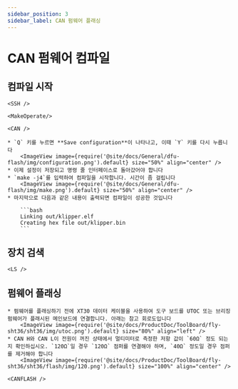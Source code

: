 ```yaml
---
sidebar_position: 3
sidebar_label: CAN 펌웨어 플래싱
---
```




# CAN 펌웨어 컴파일

## 컴파일 시작

    <SSH />

    <MakeOperate/>

    <CAN />

    * `Q` 키를 누르면 **Save configuration**이 나타나고, 이때 `Y` 키를 다시 누릅니다
        <ImageView image={require('@site/docs/General/dfu-flash/img/configuration.png').default} size="50%" align="center" />
    * 이제 설정이 저장되고 명령 줄 인터페이스로 돌아갔어야 합니다
    * `make -j4`를 입력하여 컴파일을 시작합니다. 시간이 좀 걸립니다
        <ImageView image={require('@site/docs/General/dfu-flash/img/make.png').default} size="50%" align="center" />
    * 마지막으로 다음과 같은 내용이 출력되면 컴파일이 성공한 것입니다

        ```bash
        Linking out/klipper.elf
        Creating hex file out/klipper.bin
        ```

## 장치 검색

    <LS />


## 펌웨어 플래싱

    * 펌웨어를 플래싱하기 전에 XT30 데이터 케이블을 사용하여 도구 보드를 UTOC 또는 브리징 펌웨어가 플래시된 메인보드에 연결합니다. 아래는 참고 회로도입니다
        <ImageView image={require('@site/docs/ProductDoc/ToolBoard/fly-sht36/sht36/img/utoc.png').default} size="80%" align="left" />
    * CAN H와 CAN L이 전원이 꺼진 상태에서 멀티미터로 측정한 저항 값이 `60Ω` 정도 되는지 확인하십시오. `120Ω`일 경우 `120Ω` 점퍼를 연결해야 하며, `40Ω` 정도일 경우 점퍼를 제거해야 합니다
        <ImageView image={require('@site/docs/ProductDoc/ToolBoard/fly-sht36/sht36/flash/img/120.png').default} size="100%" align="center" />

    <CANFLASH />




